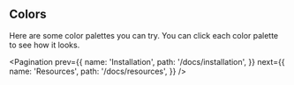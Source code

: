 
## Colors

Here are some color palettes you can try. You can click each color palette to see how it looks.

<Colors />

<Pagination
  prev={{
    name: 'Installation',
    path: '/docs/installation',
  }}
  next={{
    name: 'Resources',
    path: '/docs/resources',
  }}
/>
